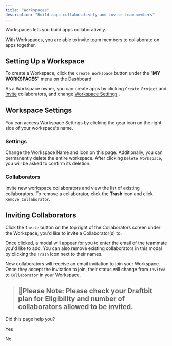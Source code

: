 ```yaml
---
title: "Workspaces"
description: "Build apps collaboratively and invite team members"
---
```

Workspaces lets you build apps collaboratively.

With Workspaces, you are able to invite team members to collaborate on apps together.

## Setting Up a Workspace

To create a Workspace, click the `Create Workspace` button under the "**MY WORKSPACES**" menu on the Dashboard

As a Workspace owner, you can create apps by clicking `Create Project` and [Invite](/docs/workspace-and-billing#inviting-collaborators)
 collaborators, and change [Workspace Settings](/docs/workspace-and-billing#settings)
.

## Workspace Settings

You can access Workspace Settings by clicking the gear icon on the right side of your workspace's name.

### Settings

Change the Workspace Name and Icon on this page. Additionally, you can permanently delete the entire workspace. After clicking `Delete Workspace`, you will be asked to confirm its deletion.

### Collaborators

Invite new workspace collaborators and view the list of existing collaborators. To remove a collaborator, click the **Trash** icon and click `Remove Collaborator`.

## Inviting Collaborators

Click the `Invite` button on the top right of the Collaborators screen under the Workspace, you'd like to invite a Collaborator(s) to.

Once clicked, a modal will appear for you to enter the email of the teammate you'd like to add. You can also remove existing collaborators in this modal by clicking the `Trash` icon next to their names.

New collaborators will receive an email invitation to join your Workspace. Once they accept the invitation to join, their status will change from `Invited` to `Collaborator` in your Workspace.

> ## 📘Please Note: Please check your Draftbit plan for Eligibility and number of collaborators allowed to be invited.

Did this page help you?

Yes

No